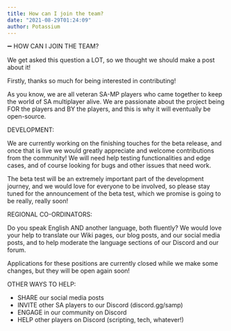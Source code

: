 ```yaml
---
title: How can I join the team?
date: "2021-08-29T01:24:09"
author: Potassium
---
```


➖ HOW CAN I JOIN THE TEAM?

We get asked this question a LOT, so we thought we should make a post about it!

Firstly, thanks so much for being interested in contributing!

As you know, we are all veteran SA-MP players who came together to keep the world of SA multiplayer alive. We are passionate about the project being FOR the players and BY the players, and this is why it will eventually be open-source.

DEVELOPMENT:

We are currently working on the finishing touches for the beta release, and once that is live we would greatly appreciate and welcome contributions from the community! We will need help testing functionalities and edge cases, and of course looking for bugs and other issues that need work.

The beta test will be an extremely important part of the development journey, and we would love for everyone to be involved, so please stay tuned for the announcement of the beta test, which we promise is going to be really, really soon!

REGIONAL CO-ORDINATORS:

Do you speak English AND another language, both fluently? We would love your help to translate our Wiki pages, our blog posts, and our social media posts, and to help moderate the language sections of our Discord and our forum.

Applications for these positions are currently closed while we make some changes, but they will be open again soon!

OTHER WAYS TO HELP:

- SHARE our social media posts
- INVITE other SA players to our Discord (discord.gg/samp)
- ENGAGE in our community on Discord
- HELP other players on Discord (scripting, tech, whatever!)
